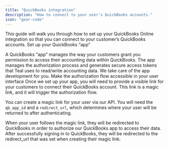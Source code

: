 ```yaml
---
title: "QuickBooks integration"
description: "How to connect to your user's QuickBooks accounts."
icon: "gear-code"
---
```


This guide will walk you through how to set up your QuickBooks Online integration so that you can connect to your customer’s QuickBooks accounts. 
Set up your QuickBooks “app”

A QuickBooks “app” manages the way your customers grant you permission to access their accounting data within QuickBooks. The app manages 
the authorization process and generates secure access tokens that Teal uses to read/write accounting data. We take care of the app development for you. 
Make the authorization flow accessible in your user interface
Once we set up your app, you will need to provide a visible link for your customers to connect their QuickBooks account. This link is a magic 
link, and it will trigger the authorization flow.

You can create a magic link for your user via our API. You will need the `qb_app_id` and a `redirect_url`, which determines where your user will 
be returned to after authenticating.

When your user follows the magic link, they will be redirected to QuickBooks in order to authorize our QuickBooks app to access their data. After 
successfully signing in to QuickBooks, they will be redirected to the redirect_url that was set when creating their magic link. 

